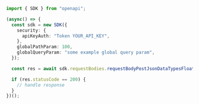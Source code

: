```typescript showLineNumbers copy filename="Request Body Post Json Data Types Float32 usage example"
import { SDK } from "openapi";

(async() => {
  const sdk = new SDK({
    security: {
      apiKeyAuth: "Token YOUR_API_KEY",
    },
    globalPathParam: 100,
    globalQueryParam: "some example global query param",
  });

  const res = await sdk.requestBodies.requestBodyPostJsonDataTypesFloat32(6455.7);

  if (res.statusCode == 200) {
    // handle response
  }
})();
```
